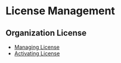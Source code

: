 # License Management

## Organization License
  * [Managing License](/license-management/organization/manage-licenses)
  * [Activating License](/license-management/organization/activate-license)
